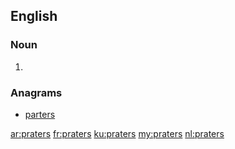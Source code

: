 ==English==

===Noun===
{{head|en|noun plural form}}

# {{plural of|prater|lang=en}}

===Anagrams===
* [[parters#English|parters]]

[[ar:praters]]
[[fr:praters]]
[[ku:praters]]
[[my:praters]]
[[nl:praters]]